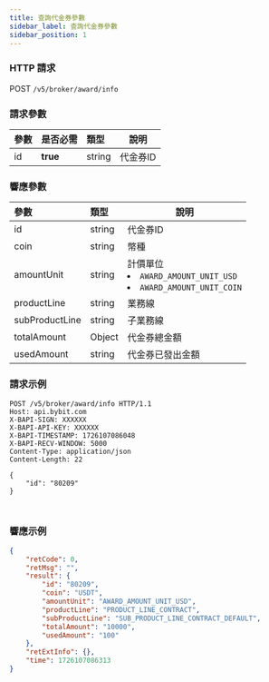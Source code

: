 ```yaml
---
title: 查詢代金券參數
sidebar_label: 查詢代金券參數
sidebar_position: 1
---
```


### HTTP 請求
POST `/v5/broker/award/info`

### 請求參數
| 參數 | 是否必需 | 類型 | 說明|
|:----- |:-------|:-----|------ |
|id |**true** |string |代金券ID|

### 響應參數
| 參數 | 類型 | 說明|
|:----- |:-----|----- |
|id |string |代金券ID|
|coin |string |幣種|
|amountUnit |string |計價單位<li><code>AWARD_AMOUNT_UNIT_USD</code></li><li><code>AWARD_AMOUNT_UNIT_COIN</code></li>|
|productLine |string |業務線|
|subProductLine |string |子業務線|
|totalAmount |Object |代金券總金額|
|usedAmount |string |代金券已發出金額|

### 請求示例

<Tabs groupId="programming-languages">
<TabItem value="http" label="HTTP">

```http
POST /v5/broker/award/info HTTP/1.1
Host: api.bybit.com
X-BAPI-SIGN: XXXXXX
X-BAPI-API-KEY: XXXXXX
X-BAPI-TIMESTAMP: 1726107086048
X-BAPI-RECV-WINDOW: 5000
Content-Type: application/json
Content-Length: 22

{
    "id": "80209"
}
```

</TabItem>
<TabItem value="python" label="Python">

```python

```

</TabItem>

<TabItem value="Node" label="Node.js">

```n4js

```

</TabItem>
</Tabs>

### 響應示例

```json
{
    "retCode": 0,
    "retMsg": "",
    "result": {
        "id": "80209",
        "coin": "USDT",
        "amountUnit": "AWARD_AMOUNT_UNIT_USD",
        "productLine": "PRODUCT_LINE_CONTRACT",
        "subProductLine": "SUB_PRODUCT_LINE_CONTRACT_DEFAULT",
        "totalAmount": "10000",
        "usedAmount": "100"
    },
    "retExtInfo": {},
    "time": 1726107086313
}
```
